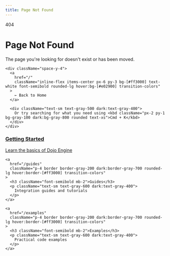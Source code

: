 ```yaml
---
title: Page Not Found
---
```



<div className="flex flex-col items-center justify-center min-h-[60vh] text-center">
  <div className="max-w-md mx-auto">
    <div className="text-8xl font-bold text-[#ff3000] mb-4">404</div>
    <h1 className="text-3xl font-bold text-gray-900 dark:text-white mb-4">Page Not Found</h1>
    <p className="text-lg text-gray-600 dark:text-gray-400 mb-8">
      The page you're looking for doesn't exist or has been moved.
    </p>
    
    <div className="space-y-4">
      <a 
        href="/" 
        className="inline-flex items-center px-6 py-3 bg-[#ff3000] text-white font-semibold rounded-lg hover:bg-[#e02900] transition-colors"
      >
        ← Back to Home
      </a>
      
      <div className="text-sm text-gray-500 dark:text-gray-400">
        Or try searching for what you need using <kbd className="px-2 py-1 bg-gray-100 dark:bg-gray-800 rounded text-xs">Cmd + K</kbd>
      </div>
    </div>
  </div>
  
  <div className="mt-12 grid grid-cols-1 md:grid-cols-3 gap-6 max-w-2xl mx-auto">
    <a 
      href="/getting-started" 
      className="p-4 border border-gray-200 dark:border-gray-700 rounded-lg hover:border-[#ff3000] transition-colors"
    >
      <h3 className="font-semibold mb-2">Getting Started</h3>
      <p className="text-sm text-gray-600 dark:text-gray-400">
        Learn the basics of Dojo Engine
      </p>
    </a>
    
    <a 
      href="/guides" 
      className="p-4 border border-gray-200 dark:border-gray-700 rounded-lg hover:border-[#ff3000] transition-colors"
    >
      <h3 className="font-semibold mb-2">Guides</h3>
      <p className="text-sm text-gray-600 dark:text-gray-400">
        Integration guides and tutorials
      </p>
    </a>
    
    <a 
      href="/examples" 
      className="p-4 border border-gray-200 dark:border-gray-700 rounded-lg hover:border-[#ff3000] transition-colors"
    >
      <h3 className="font-semibold mb-2">Examples</h3>
      <p className="text-sm text-gray-600 dark:text-gray-400">
        Practical code examples
      </p>
    </a>
  </div>
</div>